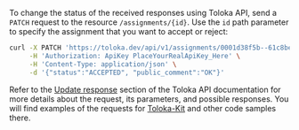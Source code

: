 To change the status of the received responses using Toloka API, send a `PATCH` request to the resource `/assignments/{id}`. Use the `id` path parameter to specify the assignment that you want to accept or reject:

```bash
curl -X PATCH 'https://toloka.dev/api/v1/assignments/0001d38f5b--61c8be211c3a7842a596ac0a' \
     -H 'Authorization: ApiKey PlaceYourRealApiKey_Here' \
     -H 'Content-Type: application/json' \
     -d '{"status":"ACCEPTED", "public_comment":"OK"}'
```

<Note mode="tip" title="Visit Toloka API reference">

Refer to the [Update response](https://toloka.ai/docs/api/api-reference/#patch-/assignments/-id-) section of the Toloka API documentation for more details about the request, its parameters, and possible responses. You will find examples of the requests for [Toloka-Kit](/docs/toloka-kit/) and other code samples there.

</Note>